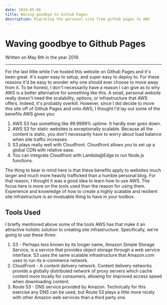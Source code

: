 ```yaml
---
date: 2019-05-06
title: Waving goodbye to Github Pages
description: Migrating the personal site from github pages to AWS
---
```


# Waving goodbye to Github Pages

Written on May 6th in the year 2019.

---

For the last little while I've hosted this website on Github Pages and it's been great. It's super easy to setup, and super easy to deploy to. For these reasons it'd be easy to wonder why one should ever choose to move away from it. To be honest, I don't necessarily have a reason I can give as to why AWS is a better alternative for something like this. A small, personal website really doesn't need the scalability, options, or infrastructure that AWS offers. Indeed, it's probably overkill. However, since I did decide to move this site off of Github Pages and onto AWS, I thought I'd lay out some of the benefits AWS gives you:

1. AWS S3 has something like 99.9999% uptime. It hardly ever goes down.
2. AWS S3 for static websites is exceptionally scalable. Because all the content is static, you don't necessarily have to worry about load balance when site traffic increases. 
3. S3 plays really well with Cloudfront. Cloudfront allows you to set up a global CDN with relative ease. 
4. You can integrate Cloudfront with Lambda@Edge to run Node.js functions. 

The thing to bear in mind here is that these benefits apply to websites much larger and much more heavily trafficked than a humble personal blog. For that reason, I thought it was a good idea to learn how to use AWS. The focus here is more on the tools used than the reason for using them. Experience and knowledge of how to create a highly scalable and resilient site infrastructure is an invaluable thing to have in your toolbox. 

## Tools Used

I briefly mentioned above some of the tools AWS has that make it an attractive holistic solution to creating site infrastructure. Specifically, we're going to use these three:

1. S3 - Perhaps less known by its longer name, Amazon Simple Storage Service, is a service that provides object storage through a web service interface. S3 uses the same scalable infrastructure that Amazon.com uses to run its e-commerce network.
2. CloudFront - A content delivery network. Content delivery networks provide a globally distributed network of proxy servers which cache content more locally for consumers, allowing for improved access speed when downloading content. 
3. Route 53 - DNS service provided by Amazon. Technically for this exercise any DNS can be used, but Route 53 plays a little more nicely with other Amazon web services than a third party one.
